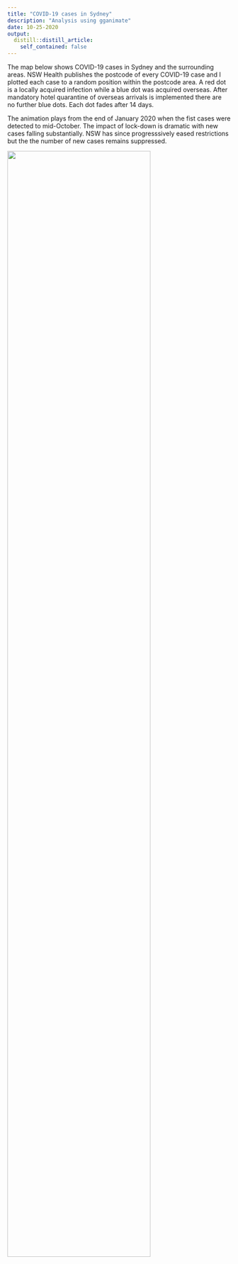 ```yaml
---
title: "COVID-19 cases in Sydney"
description: "Analysis using gganimate"
date: 10-25-2020
output:
  distill::distill_article:
    self_contained: false
---
```

The map below shows COVID-19 cases in Sydney and the surrounding areas. NSW Health publishes the postcode of every COVID-19 case and I plotted each case to a random position within the postcode area. A red dot is a locally acquired infection while a blue dot was acquired overseas. After mandatory hotel quarantine of overseas arrivals is implemented there are no further blue dots. Each dot fades after 14 days. 

The animation plays from the end of January 2020 when the fist cases were detected to mid-October. The impact of lock-down is dramatic with new cases falling substantially. NSW has since progresssively eased restrictions but the the number of new cases remains suppressed. 

![](Covid.gif){height=80% width=80% }





